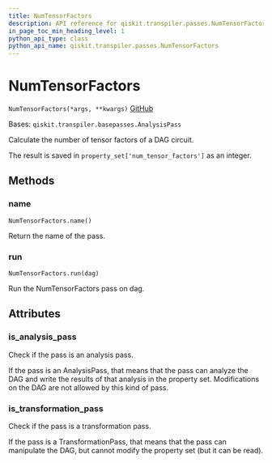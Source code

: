 ```yaml
---
title: NumTensorFactors
description: API reference for qiskit.transpiler.passes.NumTensorFactors
in_page_toc_min_heading_level: 1
python_api_type: class
python_api_name: qiskit.transpiler.passes.NumTensorFactors
---
```


# NumTensorFactors

<span id="qiskit.transpiler.passes.NumTensorFactors" />

`NumTensorFactors(*args, **kwargs)` [GitHub](https://github.com/qiskit/qiskit/tree/stable/0.20/qiskit/transpiler/passes/analysis/num_tensor_factors.py "view source code")

Bases: `qiskit.transpiler.basepasses.AnalysisPass`

Calculate the number of tensor factors of a DAG circuit.

The result is saved in `property_set['num_tensor_factors']` as an integer.

## Methods

### name

<span id="qiskit.transpiler.passes.NumTensorFactors.name" />

`NumTensorFactors.name()`

Return the name of the pass.

### run

<span id="qiskit.transpiler.passes.NumTensorFactors.run" />

`NumTensorFactors.run(dag)`

Run the NumTensorFactors pass on dag.

## Attributes

<span id="qiskit.transpiler.passes.NumTensorFactors.is_analysis_pass" />

### is\_analysis\_pass

Check if the pass is an analysis pass.

If the pass is an AnalysisPass, that means that the pass can analyze the DAG and write the results of that analysis in the property set. Modifications on the DAG are not allowed by this kind of pass.

<span id="qiskit.transpiler.passes.NumTensorFactors.is_transformation_pass" />

### is\_transformation\_pass

Check if the pass is a transformation pass.

If the pass is a TransformationPass, that means that the pass can manipulate the DAG, but cannot modify the property set (but it can be read).

